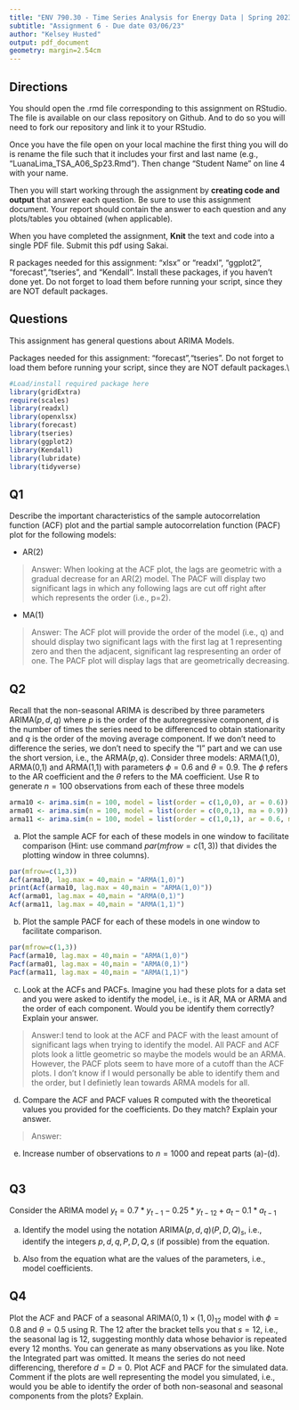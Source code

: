 ```yaml
---
title: "ENV 790.30 - Time Series Analysis for Energy Data | Spring 2023"
subtitle: "Assignment 6 - Due date 03/06/23"
author: "Kelsey Husted"
output: pdf_document
geometry: margin=2.54cm
---
```

  
## Directions
  
You should open the .rmd file corresponding to this assignment on RStudio. The file is available on our class repository on Github. And to do so you will need to fork our repository and link it to your RStudio.  

Once you have the file open on your local machine the first thing you will do is rename the file such that it includes your first and last name (e.g., "LuanaLima_TSA_A06_Sp23.Rmd"). Then change "Student Name" on line 4 with your name. 

Then you will start working through the assignment by  **creating code and output** that answer each question. Be sure to use this assignment document. Your report should contain the answer to each question and any plots/tables you obtained (when applicable).

When you have completed the assignment, **Knit** the text and code into a single PDF file. Submit this pdf using Sakai. 

R packages needed for this assignment: "xlsx" or "readxl", "ggplot2", "forecast","tseries", and "Kendall". Install these packages, if you haven't done yet. Do not forget to load them before running your script, since they are NOT default packages.

## Questions 

This assignment has general questions about ARIMA Models. 

Packages needed for this assignment: "forecast","tseries". Do not forget to load them before running your script, since they are NOT default packages.\\

```r
#Load/install required package here
library(gridExtra)
require(scales)
library(readxl)
library(openxlsx)
library(forecast)
library(tseries)
library(ggplot2)
library(Kendall)
library(lubridate)
library(tidyverse)
```


## Q1
Describe the important characteristics of the sample autocorrelation function (ACF) plot and the partial sample autocorrelation function (PACF) plot for the following models: 


* AR(2)

> Answer: When looking at the ACF plot, the lags are geometric with a gradual decrease for an AR(2) model. The PACF will display two significant lags in which any following lags are cut off right after which represents the order (i.e., p=2).

* MA(1)

> Answer: The ACF plot will provide the order of the model (i.e., q) and should display two significant lags with the first lag at 1 representing zero and then the adjacent, significant lag respresenting an order of one. The PACF plot will display lags that are geometrically decreasing.



## Q2
Recall that the non-seasonal ARIMA is described by three parameters ARIMA$(p,d,q)$ where $p$ is the order of the autoregressive component, $d$ is the number of times the series need to be differenced to obtain stationarity and $q$ is the order of the moving average component. If we don't need to difference the series, we don't need to specify the "I" part and we can use the short version, i.e., the ARMA$(p,q)$. Consider three models: ARMA(1,0), ARMA(0,1) and ARMA(1,1) with parameters $\phi=0.6$ and $\theta= 0.9$. The $\phi$ refers to the AR coefficient and the $\theta$ refers to the MA coefficient. Use R to generate $n=100$ observations from each of these three models

```r
arma10 <- arima.sim(n = 100, model = list(order = c(1,0,0), ar = 0.6))
arma01 <- arima.sim(n = 100, model = list(order = c(0,0,1), ma = 0.9))
arma11 <- arima.sim(n = 100, model = list(order = c(1,0,1), ar = 0.6, ma = 0.9))
```


(a) Plot the sample ACF for each of these models in one window to facilitate comparison (Hint: use command $par(mfrow=c(1,3))$ that divides the plotting window in three columns).  

```r
par(mfrow=c(1,3))
Acf(arma10, lag.max = 40,main = "ARMA(1,0)")
print(Acf(arma10, lag.max = 40,main = "ARMA(1,0)"))
Acf(arma01, lag.max = 40,main = "ARMA(0,1)")
Acf(arma11, lag.max = 40,main = "ARMA(1,1)")
```


(b) Plot the sample PACF for each of these models in one window to facilitate comparison.  

```r
par(mfrow=c(1,3))
Pacf(arma10, lag.max = 40,main = "ARMA(1,0)")
Pacf(arma01, lag.max = 40,main = "ARMA(0,1)")
Pacf(arma11, lag.max = 40,main = "ARMA(1,1)")
```

(c) Look at the ACFs and PACFs. Imagine you had these plots for a data set and you were asked to identify the model, i.e., is it AR, MA or ARMA and the order of each component. Would you be identify them correctly? Explain your answer.

> Answer:I tend to look at the ACF and PACF with the least amount of significant lags when trying to identify the model. All PACF and ACF plots look a little geometric so maybe the models would be an ARMA. However, the PACF plots seem to have more of a cutoff than the ACF plots. I don't know if I would personally be able to identify them and the order, but I definietly lean towards ARMA models for all.  

(d) Compare the ACF and PACF values R computed with the theoretical values you provided for the coefficients. Do they match? Explain your answer.

> Answer: 


(e) Increase number of observations to $n=1000$ and repeat parts (a)-(d).

```r

```



## Q3

Consider the ARIMA model $y_t=0.7*y_{t-1}-0.25*y_{t-12}+a_t-0.1*a_{t-1}$


(a) Identify the model using the notation ARIMA$(p,d,q)(P,D,Q)_ s$, i.e., identify the integers $p,d,q,P,D,Q,s$ (if possible) from the equation.

(b) Also from the equation what are the values of the parameters, i.e., model coefficients. 


## Q4

Plot the ACF and PACF of a seasonal ARIMA$(0, 1)\times(1, 0)_{12}$ model with $\phi =0 .8$ and $\theta = 0.5$ using R. The $12$ after the bracket tells you that $s=12$, i.e., the seasonal lag is 12, suggesting monthly data whose behavior is repeated every 12 months. You can generate as many observations as you like. Note the Integrated part was omitted. It means the series do not need differencing, therefore $d=D=0$. Plot ACF and PACF for the simulated data. Comment if the plots are well representing the model you simulated, i.e., would you be able to identify the order of both non-seasonal and seasonal components from the plots? Explain.

```r

```

